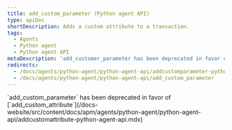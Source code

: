```yaml
---
title: add_custom_parameter (Python agent API)
type: apiDoc
shortDescription: Adds a custom attribute to a transaction.
tags:
  - Agents
  - Python agent
  - Python agent API
metaDescription: 'add_customer_parameter has been deprecated in favor of add_customer_attribute.'
redirects:
  - /docs/agents/python-agent/python-agent-api/addcustomparameter-python-agent-api
  - /docs/agents/python-agent/python-agent-api/add_custom_parameter
---
```


<Callout variant="important">
  `add_custom_parameter` has been deprecated in favor of [`add_custom_attribute`](/docs-website/src/content/docs/apm/agents/python-agent/python-agent-api/addcustomattribute-python-agent-api.mdx)
</Callout>

